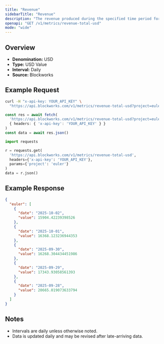 ```yaml
---
title: "Revenue"
sidebarTitle: "Revenue"
description: "The revenue produced during the specified time period for given project."
openapi: "GET /v1/metrics/revenue-total-usd"
mode: "wide"
---
```


## Overview

- **Denomination:** USD
- **Type:** USD Value
- **Interval:** Daily
- **Source:** Blockworks

## Example Request

<CodeGroup>

```bash cURL
curl -H "x-api-key: YOUR_API_KEY" \
  "https://api.blockworks.com/v1/metrics/revenue-total-usd?project=euler"
```

```typescript TypeScript
const res = await fetch(
  'https://api.blockworks.com/v1/metrics/revenue-total-usd?project=euler',
  { headers: { 'x-api-key': 'YOUR_API_KEY' } }
)
const data = await res.json()
```

```python Python
import requests

r = requests.get(
  'https://api.blockworks.com/v1/metrics/revenue-total-usd',
  headers={'x-api-key': 'YOUR_API_KEY'},
  params={'project': 'euler'}
)
data = r.json()
```

</CodeGroup>

## Example Response

```json
{
  "euler": [
    {
      "date": "2025-10-02",
      "value": 15904.42239398526
    },
    {
      "date": "2025-10-01",
      "value": 16368.123236944353
    },
    {
      "date": "2025-09-30",
      "value": 16268.304434451986
    },
    {
      "date": "2025-09-29",
      "value": 17343.93058561393
    },
    {
      "date": "2025-09-28",
      "value": 20665.019073633794
    }
  ]
}
```

## Notes
- Intervals are daily unless otherwise noted.
- Data is updated daily and may be revised after late-arriving data.
